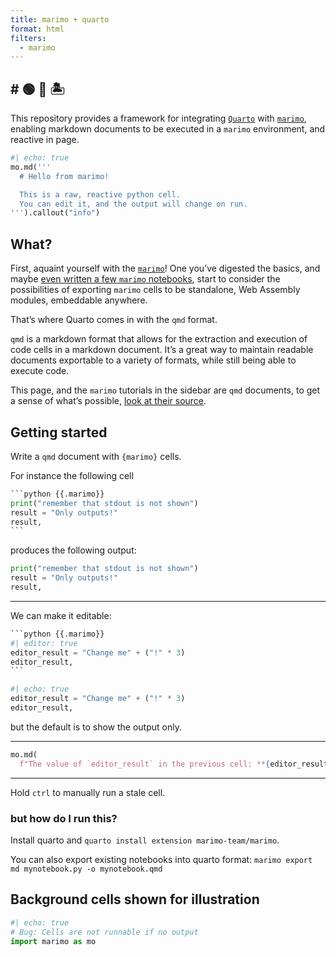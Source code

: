 ```yaml
---
title: marimo + quarto
format: html
filters:
  - marimo
---
```


# 🟢 🔵 🏝️
---


This repository provides a framework for integrating
[`Quarto`](https://quarto.org) with [`marimo`](https://marimo.io),
enabling markdown documents to be executed in a `marimo` environment, and
reactive in page.

```python {.marimo}
#| echo: true
mo.md('''
  # Hello from marimo!

  This is a raw, reactive python cell.
  You can edit it, and the output will change on run.
''').callout("info")
```

## What?

First, aquaint yourself with the [`marimo`](https://marimo.io)! One you've
digested the basics, and maybe [even written a few `marimo`
notebooks](https://marimo.app), start to consider the possibilities of exporting
`marimo` cells to be standalone, Web Assembly modules, embeddable anywhere.

That's where Quarto comes in with the `qmd` format.

`qmd` is a markdown format that allows for the extraction and execution of code
cells in a markdown document. It's a great way to maintain readable documents
exportable to a variety of formats, while still being able to execute code.

This page, and the `marimo` tutorials in the sidebar are `qmd` documents, to get
a sense of what's possible,
[look at their source](javascript:document.getElementById("quarto-code-tools-source").click()).

## Getting started

Write a `qmd` document with `{marimo}` cells.

For instance the following cell

````python
```python {{.marimo}}
print("remember that stdout is not shown")
result = "Only outputs!"
result,
```
````

produces the following output:

```python {.marimo}
print("remember that stdout is not shown")
result = "Only outputs!"
result,
```

---

We can make it editable:

````python
```python {{.marimo}}
#| editor: true
editor_result = "Change me" + ("!" * 3)
editor_result,
```
````

```python {.marimo}
#| echo: true
editor_result = "Change me" + ("!" * 3)
editor_result,
```

but the default is to show the output only.

---

```python {.marimo}
mo.md(
  f"The value of `editor_result` in the previous cell: **{editor_result}**")
```

---

Hold `ctrl` to manually run a stale cell.

### but how do I run this?

Install quarto and `quarto install extension marimo-team/marimo`.

You can also export existing notebooks into quarto format: `marimo export md mynotebook.py -o mynotebook.qmd`

## Background cells shown for illustration

```python {.marimo}
#| echo: true
# Bug: Cells are not runnable if no output
import marimo as mo
```
